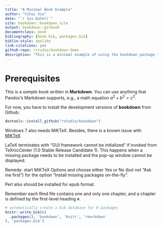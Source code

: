 ```yaml
--- 
title: "A Minimal Book Example"
author: "Yihui Xie"
date: "`r Sys.Date()`"
site: bookdown::bookdown_site
output: bookdown::gitbook
documentclass: book
bibliography: [book.bib, packages.bib]
biblio-style: apalike
link-citations: yes
github-repo: rstudio/bookdown-demo
description: "This is a minimal example of using the bookdown package to write a book. The output format for this example is bookdown::gitbook."
---
```


# Prerequisites

This is a _sample_ book written in **Markdown**. You can use anything that Pandoc's Markdown supports, e.g., a math equation $a^2 + b^2 = c^2$.

For now, you have to install the development versions of **bookdown** from Github:

```r
devtools::install_github("rstudio/bookdown")
```

Windows 7 also needs MiKTeX. Besides, there is a known issue with [MiKTeX](http://tex.stackexchange.com/questions/27138/how-can-i-fix-the-error-gui-framework-cannot-be-initialized-with-texniccenter) 

LaTeX terminates with "GUI framework cannot be initialized" if invoked from TeXnicCenter (1.0 Stable Release Candidate 1). This happens when a missing package needs to be installed and the pop-up window cannot be displayed.

Remedy: start MiKTeX Options and choose either Yes or No (but not "Ask me first") for the option "Install missing packages on-the-fly".

Perl also should be installed for epub format.

Remember each Rmd file contains one and only one chapter, and a chapter is defined by the first-level heading `#`.

```r
# automatically create a bib database for R packages
knitr::write_bib(c(
  .packages(), 'bookdown', 'knitr', 'rmarkdown'
), 'packages.bib')
```
